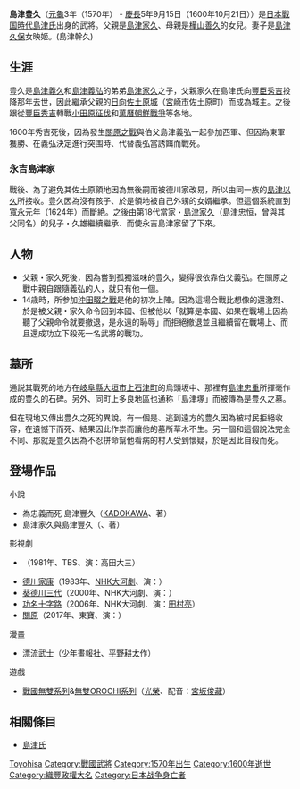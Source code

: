 {{unreferenced|time=2009-07-16T08:12:03+00:00}}
{{Japanese|japanese=島津 豊久|kana=しまづ とよひさ|romaji=Shimazu Toyohisa|}}

'''島津豊久'''（[[元龜|元龜]]3年（1570年） - [[慶長|慶長]]5年9月15日（1600年10月21日））是[[日本戰国時代|日本戰国時代]][[島津氏|島津氏]]出身的武將。父親是[[島津家久|島津家久]]、母親是[[樺山善久|樺山善久]]的女兒。妻子是[[島津久保|島津久保]]女映姬。(島津幹久)

==生涯==
豊久是[[島津義久|島津義久]]和[[島津義弘|島津義弘]]的弟弟[[島津家久|島津家久]]之子，父親家久在島津氏向[[豐臣秀吉|豐臣秀吉]]投降那年去世，因此繼承父親的[[日向国|日向]][[佐土原城|佐土原城]]（[[宮崎市|宮崎市]]佐土原町）而成為城主。之後跟從[[豐臣秀吉|豐臣秀吉]]轉戰[[小田原征伐|小田原征伐]]和[[萬曆朝鮮戰爭|萬曆朝鮮戰爭]]等各地。

1600年秀吉死後，因為發生[[關原之戰|關原之戰]]與伯父島津義弘一起參加西軍、但因為東軍獲勝、在義弘決定進行突围時、代替義弘當誘餌而戰死。

===永吉島津家===
戰後、為了避免其佐土原領地因為無後嗣而被德川家改易，所以由同一族的[[島津以久|島津以久]]所接收。豊久因為沒有孩子、於是領地被自己外甥的女婿繼承。但這個系統直到[[寬永|寬永]]元年（1624年）而斷絶。之後由第18代當家・[[島津忠恒|島津家久]]（島津忠恒，曾與其父同名）的兒子・久雄繼續繼承、而使永吉島津家留了下來。

==人物==
*父親・家久死後，因為嘗到孤獨滋味的豊久，變得很依靠伯父義弘。在關原之戰中親自跟隨義弘的人，就只有他一個。
*14歳時，所参加[[沖田畷之戰|沖田畷之戰]]是他的初次上陣。因為這場合戰比想像的還激烈、於是被父親・家久命令回到本國、但被他以「就算是本國、如果在戰場上因為聽了父親命令就要撤退，是永遠的恥辱」而拒絕撤退並且繼續留在戰場上、而且還成功立下殺死一名武將的戰功。

== 墓所 ==
通説其戰死的地方在[[岐阜縣|岐阜縣]][[大垣市|大垣市]][[上石津町|上石津町]]的烏頭坂中、那裡有[[島津忠重|島津忠重]]所揮毫作成的豊久的石碑。另外、同町上多良地區也通称「島津塚」而被傳為是豊久之墓。

但在現地又傳出豊久之死的異說。有一個是、逃到遠方的豊久因為被村民拒絕收容，在遺憾下而死、結果因此作祟而讓他的墓所草木不生。另一個和這個說法完全不同、那就是豊久因為不忍拼命幫他看病的村人受到懷疑，於是因此自殺而死。

==登場作品==
;小說
*為忠義而死 島津豐久（[[KADOKAWA|KADOKAWA]]、{{tsl|ja|近衛龍春}}著）
*島津家久與島津豐久（{{tsl|ja|学陽書房}}、{{tsl|ja|山元泰生}}著）

;影視劇
*{{tsl|ja|関ヶ原 (テレビドラマ)|關原 (電視劇)|關原}}（1981年、TBS、演：高田大三）
*[[德川家康_(大河劇)|德川家康]]（1983年、[[NHK大河劇|NHK大河劇]]、演：{{tsl|ja|片岡弘貴}}）
*[[葵德川三代|葵德川三代]]（2000年、NHK大河劇、演：{{tsl|ja|山口祐一郎}}）
*[[功名十字路_(大河劇)|功名十字路]]（2006年、NHK大河劇、演：[[田村亮_(倫敦靴子)|田村亮]]）
*[[關原之戰_(電影)|關原]]（2017年、東寶、演：{{tsl|ja|三浦誠己}}）

;漫畫
*[[漂流武士|漂流武士]]（[[少年畫報社|少年畫報社]]、[[平野耕太|平野耕太]]作）

;遊戲
*[[戰國無雙系列|戰國無雙系列]]&[[無雙OROCHI系列|無雙OROCHI系列]]（[[光榮|光榮]]、配音：[[宮坂俊藏|宮坂俊藏]]）

==相關條目==
*[[島津氏|島津氏]]
{{島津氏歷代當主}}

{{DEFAULTSORT:Shimazu Toyohisa}}
[[Category:永吉島津氏|Toyohisa]]
[[Category:戰國武將|Category:戰國武將]]
[[Category:1570年出生|Category:1570年出生]]
[[Category:1600年逝世|Category:1600年逝世]]
[[Category:織豐政權大名|Category:織豐政權大名]]
[[Category:日本战争身亡者|Category:日本战争身亡者]]